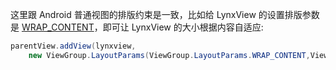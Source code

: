 这里跟 Android 普通视图的排版约束是一致，比如给 LynxView 的设置排版参数是 [WRAP_CONTENT](https://developer.android.com/reference/android/view/ViewGroup.LayoutParams#WRAP_CONTENT)，即可让 LynxView 的大小根据内容自适应:

```java
parentView.addView(lynxview,
    new ViewGroup.LayoutParams(ViewGroup.LayoutParams.WRAP_CONTENT,ViewGroup.LayoutParams.WRAP_CONTENT));
```

